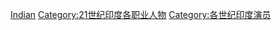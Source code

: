 {{Portal|人物}}
{{CatPair|20世紀印度演員|}}

[[Category:21世紀各國演員|Indian]]
[[Category:21世纪印度各职业人物|Category:21世纪印度各职业人物]]
[[Category:各世纪印度演员|Category:各世纪印度演员]]